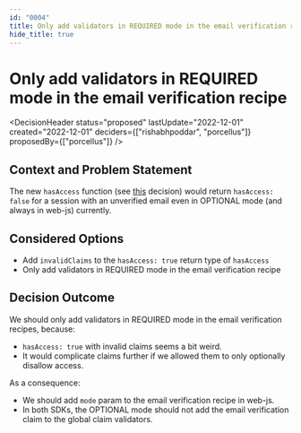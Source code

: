 ```yaml
---
id: "0004"
title: Only add validators in REQUIRED mode in the email verification recipe
hide_title: true
---
```



# Only add validators in REQUIRED mode in the email verification recipe

<DecisionHeader status="proposed" lastUpdate="2022-12-01" created="2022-12-01" deciders={["rishabhpoddar", "porcellus"]} proposedBy={["porcellus"]} />

## Context and Problem Statement

The new `hasAccess` function (see [this](./0002) decision) would return `hasAccess: false` for a session with an unverified email even in OPTIONAL mode (and always in web-js) currently.

## Considered Options

* Add `invalidClaims` to the `hasAccess: true` return type of `hasAccess`
* Only add validators in REQUIRED mode in the email verification recipe

## Decision Outcome

We should only add validators in REQUIRED mode in the email verification recipes, because:
- `hasAccess: true` with invalid claims seems a bit weird.
- It would complicate claims further if we allowed them to only optionally disallow access.

As a consequence:
- We should add `mode` param to the email verification recipe in web-js.
- In both SDKs, the OPTIONAL mode should not add the email verification claim to the global claim validators.

